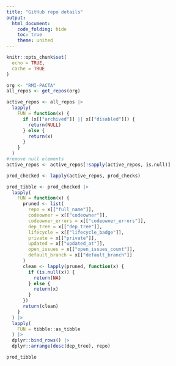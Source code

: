 ```yaml
---
title: "GitHub repo details"
output:
  html_document:
    code_folding: hide
    toc: true
    theme: united
---
```


```r
knitr::opts_chunk$set(
  echo = TRUE,
  cache = TRUE
)
```

```r

org <- "RMI-PACTA"
all_repos <- get_repos(org)

```

```r
active_repos <- all_repos |>
  lapply(
    FUN = function(x) {
      if (x[["archived"]] || x[["disabled"]]) {
        return(NULL)
      } else {
        return(x)
      }
    }
  )
#remove null elements
active_repos <- active_repos[!sapply(active_repos, is.null)]
```


```r

prod_checked <- lapply(active_repos, prod_checks)

```

```r

prod_tibble <- prod_checked |>
  lapply(
    FUN = function(x) {
      pruned <- list(
        repo = x[["full_name"]],
        codeowner = x[["codeowner"]],
        codeowner_errors = x[["codeowner_errors"]],
        dep_tree = x[["dep_tree"]],
        lifecycle = x[["lifecycle_badge"]],
        private = x[["private"]],
        updated = x[["updated_at"]],
        open_issues = x[["open_issues_count"]],
        default_branch = x[["default_branch"]]
      )
      clean <- lapply(pruned, function(x) {
        if (is.null(x)) {
          return(NA)
        } else {
          return(x)
        }
      })
      return(clean)
    }
  ) |>
  lapply(
    FUN = tibble::as_tibble
  ) |>
  dplyr::bind_rows() |>
  dplyr::arrange(desc(dep_tree), repo)

prod_tibble

```
